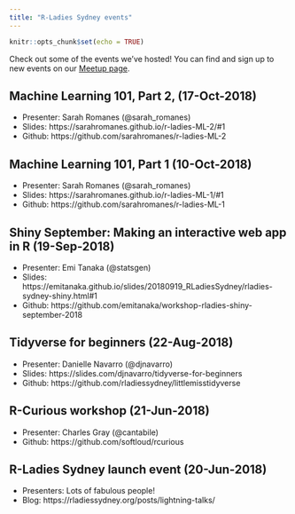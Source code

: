 ```yaml
---
title: "R-Ladies Sydney events"
---
```


```r
knitr::opts_chunk$set(echo = TRUE)
```


Check out some of the events we've hosted! You can find and sign up to new events on our [Meetup page](https://www.meetup.com/rladies-sydney/).


## Machine Learning 101, Part 2, (17-Oct-2018)

- Presenter: Sarah Romanes (@sarah_romanes)
- Slides: https://sarahromanes.github.io/r-ladies-ML-2/#1
- Github: https://github.com/sarahromanes/r-ladies-ML-2

## Machine Learning 101, Part 1 (10-Oct-2018)

- Presenter: Sarah Romanes (@sarah_romanes)
- Slides: https://sarahromanes.github.io/r-ladies-ML-1/#1
- Github: https://github.com/sarahromanes/r-ladies-ML-1

## Shiny September: Making an interactive web app in R (19-Sep-2018)

- Presenter: Emi Tanaka (@statsgen)
- Slides: https://emitanaka.github.io/slides/20180919_RLadiesSydney/rladies-sydney-shiny.html#1
- Github: https://github.com/emitanaka/workshop-rladies-shiny-september-2018

## Tidyverse for beginners (22-Aug-2018)

- Presenter: Danielle Navarro (@djnavarro)
- Slides: https://slides.com/djnavarro/tidyverse-for-beginners
- Github: https://github.com/rladiessydney/littlemisstidyverse

## R-Curious workshop (21-Jun-2018) 

- Presenter: Charles Gray (@cantabile)
- Github: https://github.com/softloud/rcurious


## R-Ladies Sydney launch event (20-Jun-2018)

- Presenters: Lots of fabulous people!
- Blog: https://rladiessydney.org/posts/lightning-talks/



